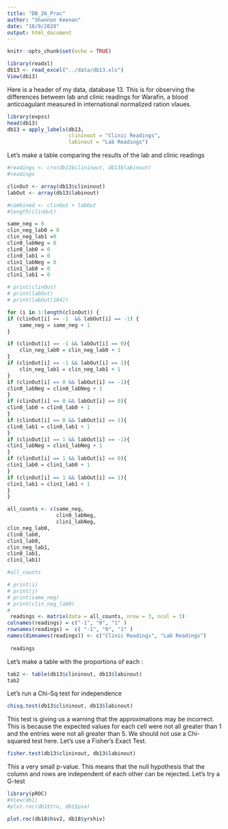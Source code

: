 ---
title: "DB_26_Prac"
author: "Shannon Keenan"
date: "10/9/2020"
output: html_document
---

```{r setup, include=FALSE}
knitr::opts_chunk$set(echo = TRUE)
```

```{r}
library(readxl)
db13 <- read_excel("../data/db13.xls")
View(db13)
```

Here is a header of my data, database 13. This is for observing the differences between lab and clinic readings for Warafin, a blood anticoagulant measured in international normalized ration vlaues. 

```{r}
library(expss)
head(db13)
db13 = apply_labels(db13,
                    clininout = "Clinic Readings",
                    labinout = "Lab Readings")
```
Let's make a table comparing the results of the lab and clinic readings 

```{r}
#readings <- cro(db13$clininout, db13$labinout)
#readings

clinOut <- array(db13$clininout)
labOut <- array(db13$labinout)

#combined <- clinOut + labOut
#length(clinOut)

same_neg = 0
clin_neg_lab0 = 0
clin_neg_lab1 =0 
clin0_labNeg = 0
clin0_lab0 = 0
clin0_lab1 = 0
clin1_labNeg = 0
clin1_lab0 = 0
clin1_lab1 = 0

# print(clinOut)
# print(labOut)
# print(labOut[104])

for (i in 1:length(clinOut)) {
if (clinOut[i] == -1  && labOut[i] == -1) {
    same_neg = same_neg + 1
}    

if (clinOut[i] == -1 && labOut[i] == 0){
    clin_neg_lab0 = clin_neg_lab0 + 1
}
if (clinOut[i] == -1 && labOut[i] == 1){
    clin_neg_lab1 = clin_neg_lab1 + 1
}
if (clinOut[i] == 0 && labOut[i] == -1){
clin0_labNeg = clin0_labNeg + 1
}
if (clinOut[i] == 0 && labOut[i] == 0){
clin0_lab0 = clin0_lab0 + 1
}
if (clinOut[i] == 0 && labOut[i] == 1){
clin0_lab1 = clin0_lab1 + 1
}
if (clinOut[i] == 1 && labOut[i] == -1){
clin1_labNeg = clin1_labNeg + 1
}
if (clinOut[i] == 1 && labOut[i] == 0){
clin1_lab0 = clin1_lab0 + 1
}    
if (clinOut[i] == 1 && labOut[i] == 1){
clin1_lab1 = clin1_lab1 + 1
}
}

all_counts <- c(same_neg,
                clin0_labNeg,
                clin1_labNeg,
clin_neg_lab0,
clin0_lab0,
clin1_lab0,
clin_neg_lab1, 
clin0_lab1,
clin1_lab1)

#all_counts

# print(i)
# print(j)
# print(same_neg)
# print(clin_neg_lab0)
# 
 readings <- matrix(data = all_counts, nrow = 3, ncol = 3)
colnames(readings) = c("-1", "0", "1" )
rownames(readings) =  c( "-1", "0", "1" )
names(dimnames(readings)) <- c("Clinic Readings", "Lab Readings")
 
 readings
```


Let's make a table with the proportions of each :

```{r}
tab2 <- table(db13$clininout, db13$labinout)
tab2
```
Let's run a Chi-Sq test for independence 

```{r}

chisq.test(db13$clininout, db13$labinout)


```
This test is giving us a warning that the approximations may be incorrect. This is because the expected values for each cell were not all greater than 1 and the entries were not all greater than 5. We should not use a Chi- squared test here. Let's use a Fisher's Exact Test. 

```{r}
fisher.test(db13$clininout, db13$labinout)
```
This a very small p-value. This means that the null hypothesis that the column and rows are independent of each other can be rejected.
Let's try a G-test

```{r}
library(pROC)
#View(db1)
#plot.roc(db1$tru, db1$psa)

plot.roc(db18$hsv2, db18$yrshiv)


```

